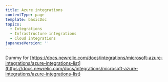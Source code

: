 ```yaml
---
title: Azure integrations
contentType: page
template: basicDoc
topics:
  - Integrations
  - Infrastructure integrations
  - Cloud integrations
japaneseVersion: ''
---
```


Dummy for [https://docs.newrelic.com/docs/integrations/microsoft-azure-integrations/azure-integrations-list](https://docs.newrelic.com/docs/integrations/microsoft-azure-integrations/azure-integrations-list)
